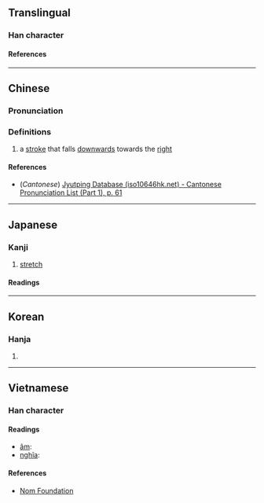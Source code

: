 {{also|乁|ㄟ|へ|ヘ}}
{{character info/new}}

==Translingual==

===Han character===
{{Han char|rn=4|rad=丿|as=00|sn=1|var=1|four=|canj=MO,XMO}}

====References====
{{Han ref|kx=0081.070|dkj=00107|dj=0164.080|hdz=10042.090|uh=4E40}}

----

==Chinese==
{{zh-forms}}

===Pronunciation===
{{zh-pron
|m=fú
|c=fat1
|mc=y
|oc=
|ma=
|cat=
}}

===Definitions===
{{zh-hanzi}}

# a [[stroke]] that falls [[downwards]] towards the [[right]]

====References====
* (''Cantonese'') [http://www.iso10646hk.net/jp/document/download.jsp Jyutping Database (iso10646hk.net) - Cantonese Pronunciation List (Part 1), p. 61]

----

==Japanese==

===Kanji===
{{ja-kanji|grade=uc|rs=丿00}}

# [[stretch]]

====Readings====
{{ja-readings
|on=ふつ, ぶち
|kun=まがる
}}

----

==Korean==

===Hanja===
{{ko-hanja|불}}

# {{rfdef|ko|sort=丿00}}

----

==Vietnamese==

===Han character===
{{vi-readings|rs=丿00}}

====Readings====
* [[音読|âm]]: {{l|vi|phật}}
* [[意義|nghĩa]]: {{l|vi|căng ra}}

====References====
* [http://nomfoundation.org/common/nom_details.php?codepoint=4e40 Nom Foundation]